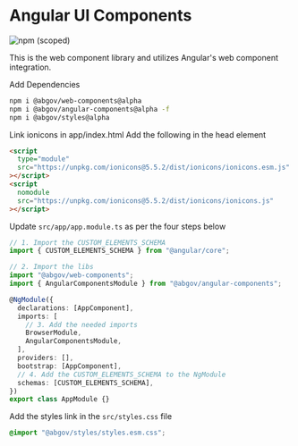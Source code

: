 
<Meta title="Setup/Angular" />

# Angular UI Components

![npm (scoped)](https://img.shields.io/npm/v/@abgov/web-components?color=%230081a2&label=web-components&style=flat-square)

This is the web component library and utilizes Angular's web component integration.

Add Dependencies

```bash
npm i @abgov/web-components@alpha
npm i @abgov/angular-components@alpha -f
npm i @abgov/styles@alpha
```

Link ionicons in app/index.html
Add the following in the head element

```html
<script
  type="module"
  src="https://unpkg.com/ionicons@5.5.2/dist/ionicons/ionicons.esm.js"
></script>
<script
  nomodule
  src="https://unpkg.com/ionicons@5.5.2/dist/ionicons/ionicons.js"
></script>
```

Update `src/app/app.module.ts` as per the four steps below

```typescript
// 1. Import the CUSTOM_ELEMENTS_SCHEMA
import { CUSTOM_ELEMENTS_SCHEMA } from "@angular/core";

// 2. Import the libs
import "@abgov/web-components";
import { AngularComponentsModule } from "@abgov/angular-components";

@NgModule({
  declarations: [AppComponent],
  imports: [
    // 3. Add the needed imports
    BrowserModule,
    AngularComponentsModule,
  ],
  providers: [],
  bootstrap: [AppComponent],
  // 4. Add the CUSTOM_ELEMENTS_SCHEMA to the NgModule
  schemas: [CUSTOM_ELEMENTS_SCHEMA],
})
export class AppModule {}
```

Add the styles link in the `src/styles.css` file

```css
@import "@abgov/styles/styles.esm.css";
```
